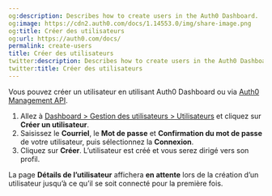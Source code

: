 ```yaml
---
og:description: Describes how to create users in the Auth0 Dashboard.
og:image: https://cdn2.auth0.com/docs/1.14553.0/img/share-image.png
og:title: Créer des utilisateurs
og:url: https://auth0.com/docs/
permalink: create-users
title: Créer des utilisateurs
twitter:description: Describes how to create users in the Auth0 Dashboard.
twitter:title: Créer des utilisateurs
---
```


Vous pouvez créer un utilisateur en utilisant Auth0 Dashboard ou via [Auth0 Management API](https://auth0.com/docs/api/management/v2/users/post-users).

1. Allez à [Dashboard > Gestion des utilisateurs > Utilisateurs](%24%7Bmanage_url%7D/#/users) et cliquez sur **Créer un utilisateur**.
2. Saisissez le **Courriel**, le **Mot de passe** et **Confirmation du mot de passe** de votre utilisateur, puis sélectionnez la **Connexion**.
3. Cliquez sur **Créer**.
L’utilisateur est créé et vous serez dirigé vers son profil.

La page **Détails de l’utilisateur** affichera **en attente** lors de la création d’un utilisateur jusqu’à ce qu’il se soit connecté pour la première fois.